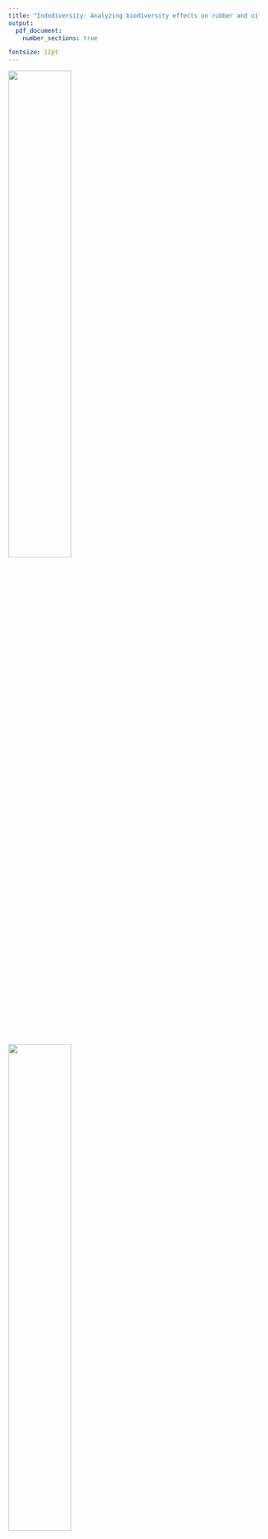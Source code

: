 ```yaml
---
title: "Indodiversity: Analyzing biodiversity effects on rubber and oil palm plots in Jambi, Indonesia"
output:
  pdf_document:
    number_sections: true

fontsize: 12pt
---
```



![](Uni_Goettingen_Siegel.png){width=50%}
![](rstudiologo.png){width=50%}

\textbf{Module:} Data Analysis with R in Agricultural Economics

\textbf{Student Name:} Jakob Vincent Latzko 

\textbf{Matr. - Nr:} 21344724

\textbf{Master program:} Development Economics

\textbf{Semester:} 5th




```r
options(tinytex.verbose = TRUE)
```

\abstract{Biodiversity loss due to transformation of tropical rainforest into utilizable land is one of the most relevant environmental topics of our time. An overall trend of reducing biodiversity at small-scale farm level sustained by the newest round of our dataset points into this direction. Our dataset combines agricultural, economic and ecological problem sets, as it analyzes species richness on rubber and oil palm plots in Jambi, Indonesia. One of the world's regions that is the most affected by tropical land-use change. Further analysis is needed to draw more substantial conclusions from the data.}

\textbf{Keywords:} *Rubber, palm oil, Jambi, Indonesia, small-scale farming, species richness, lowland rainforest transformation*

```r
knitr::opts_chunk$set(echo = TRUE)
```

\newpage

# Introduction


# Main part


## Literature insight and problem set


## Data structure


```r
library(knitr)
library(data.table)
library(ggplot2)

setwd("C:/Users/jakob/MA/Neuer Ordner/JambiBiodiveRsity/JambiBiodiveRsity/descriptives")

VegetationUnidentCorrected <- read.csv("VegetationUnidentCorrected.csv")

SpeciesNumbers <- setDT(VegetationUnidentCorrected)[, .(count= uniqueN(SpeciesName)), by = hid]
names(SpeciesNumbers) <- c("household ID", "Number of species")

kable(SpeciesNumbers[1:10,], row.names = FALSE, caption="Data extract")


SpeciesNumbers2018 <- VegetationUnidentCorrected[which(VegetationUnidentCorrected$wave == 2018),]
SpeciesNumbers2018 <- setDT(SpeciesNumbers2018)[, .(count= uniqueN(SpeciesName)), by = hid]
SpeciesNumbers2018$wave <- rep(2018, length(SpeciesNumbers2018$count))
SpeciesNumbers2018$hid <- NULL

SpeciesNumbers2015 <- VegetationUnidentCorrected[which(VegetationUnidentCorrected$wave == 2015),]
SpeciesNumbers2015 <- setDT(SpeciesNumbers2015)[, .(count= uniqueN(SpeciesName)), by = hid]
SpeciesNumbers2015$wave <- rep(2015, length(SpeciesNumbers2015$count))
SpeciesNumbers2015$hid <- NULL

SpeciesNumbers2012 <- VegetationUnidentCorrected[which(VegetationUnidentCorrected$wave == 2012),]
SpeciesNumbers2012 <- setDT(SpeciesNumbers2012)[, .(count= uniqueN(SpeciesName)), by = HHCode]
SpeciesNumbers2012$wave <- rep(2012, length(SpeciesNumbers2012$count))
SpeciesNumbers2012$HHCode <- NULL

SpeciesNumbers <- rbind.data.frame(SpeciesNumbers2018, SpeciesNumbers2015, SpeciesNumbers2012)

SpeciesNumbers$Year <- as.factor(SpeciesNumbers$wave)

ggplot(SpeciesNumbers, aes(x=count, fill=Year)) +geom_density(alpha=0.25) +ggtitle("Figure1: Density of species reported per wave") + theme_classic() + ylim(0,0.2)

```

Table 1 shows some examples of how many different species were usually reported per plot. We see that the range is usually from 5 to 15 species. This data is from the last round of 2018. In order to make the reported numbers comparable, Figure 1 provides us a comparison of the densities of the number of species reported. As it can be seen, the peak of the distributions are slightly above a species count of 11. Although the 2015 wave has its peak at 15 species per plot. Furthermore, the 2018 wave has a higher peak which means that the numbers of species reported are distributed closer to its peak of 10. While in 2012, 7.5% of the observations took a value around 11, in 2018 it was more than 10%.


Despite the minor differences of the densities of the data collection, the three distributions are quite comparable. That becomes even clearer when considering the large darkblue area which is covered by all three density graphs.
Now, after having performed the first glimpse at the data, we can thus state that there are no severe inconsistencies.

### before
```r
library(ggplot2)
VegetationDataComplete <- read.csv("VegetationDataComplete.csv")

obs_number <- length(which(VegetationDataComplete$wave==2012))
obs_number <- rbind(length(which(VegetationDataComplete$wave==2015)), obs_number)
obs_number <- rbind(length(which(VegetationDataComplete$wave==2018)), obs_number)
obs_number <- as.data.frame(obs_number)


colnames(obs_number) <- "Number of observations"
rownames(obs_number) <- NULL
obs_number$wave <- c(2018, 2015, 2012)

ggplot(data=obs_number, aes(x=obs_number$wave, y=obs_number$`Number of observations`)) +   geom_line(linetype="dashed") + geom_point(color="darkgreen", size=2) +
    ggtitle("Figure 2: Total number of C01 observations") +
    theme_classic() + scale_x_continuous(name="Wave") +
    scale_y_continuous(name="Observations", limits=c(0, 4000)) + 
    geom_text(aes(label=obs_number$`Number of observations`),hjust=0, vjust=0)

```
### after
```r
library(ggplot2)


obs_number <- length(which(VegetationUnidentCorrected$wave==2012))
obs_number <- rbind(length(which(VegetationUnidentCorrected$wave==2015)), obs_number)
obs_number <- rbind(length(which(VegetationUnidentCorrected$wave==2018)), obs_number)
obs_number <- as.data.frame(obs_number)


colnames(obs_number) <- "Number of observations"
rownames(obs_number) <- NULL
obs_number$wave <- c(2018, 2015, 2012)

obs_number$`Number of observations` <- as.numeric(as.character(obs_number$`Number of observations`))

ggplot(obs_number, aes('Number of Observations')) +
  geom_bar(fill = "#0073C2FF") +
    ggtitle("Figure 2: Total number of C01 observations")
  
ggplot(data=obs_number, aes(x=wave)) + 
      geom_bar()

```

Figure 2 shows us the total number of observations in the data set. The number of observations is increasing in 2015 with respect to 2012 and decreases again in 2018.
### before
```r
library(knitr)
library(data.table )

VegetationDataComplete <- read.csv("VegetationDataComplete.csv")

SpeciesNumbers <- setDT(VegetationDataComplete)[, .(count= uniqueN(SpeciesName)), by = wave]
SpeciesNumbers <- SpeciesNumbers[order(wave),]
names(SpeciesNumbers) <- c("Wave", "Species")

kable(SpeciesNumbers, row.names = FALSE, caption="Total number of species per wave")

``` 
### after
```r
library(knitr)
library(data.table )


SpeciesNumbers <- setDT(VegetationUnidentCorrected)[, .(count= uniqueN(SpeciesName)), by = wave]
SpeciesNumbers <- SpeciesNumbers[order(wave),]
names(SpeciesNumbers) <- c("Wave", "Species")

kable(SpeciesNumbers, row.names = FALSE, caption="Total number of species per wave")

``` 



## Methodology

Beyond descriptive statistics which are presented in this paper, a more analytical approach is the use of biodiversity measures. For our C01 dataset the use of species richness indices such as the Simpson and the Shannon Index are the most appropriate.  The formula of the Shannon index is as follows: 

\begin{equation}
H = - \sum_{i=1}^s p_i \ln{p_i}
\end{equation}

Where *s* is the total number of species - in our case, we apply the total number of species found in each round. *p* is the proportion - as long as the formula is applied at plot level - of the species *i* found in one plot over all species. This proportion is then multiplied by the natural logarithm of the same.
The index accounts for both abundance and evenness of the species found and the outcome of this index in one plot is comparable to the one of another plot in the same round.


The formula of the Simpson index is similar:
\begin{equation}
D = \frac{1}{\sum_{i=1}^s p_i^2}
\end{equation}

The main difference regarding the interpretation of both indices is that the Simpson Index takes the dominance of one species on a plot into account. If there is a frequency of 2000 of one plant and four more plants of one each in a plot, the Simpson Index will yield a considerably low index of species richness. Whereas six evenly distributed plants of 500 each would yield a higher Simpson Index.

The Shannon Index is a rather general measure of plant richness and takes rather the total number of species that is reported per plot into account. The higher the number of species - the higher the index. For the sake of comparableness I decided that for the mapping I will use the Shannon index. The mapping will be discussed in the following part.


## Discussion of the findings
### Invasives



```r
# in this plot I will give an overview about the most frequent plants.
library(knitr)
library(data.table )

VegetationDataComplete <- read.csv("VegetationDataComplete.csv")
SpeciesFreq2018 <- VegetationDataComplete[which(VegetationDataComplete$wave == 2018),]

SpeciesFreq2018$Abundance <- as.character(SpeciesFreq2018$Abundance)
SpeciesFreq2018$Abundance <- as.numeric(SpeciesFreq2018$Abundance)

SpeciesFreq2018 <- aggregate(as.numeric(SpeciesFreq2018$Abundance), by=list(Category=SpeciesFreq2018$SpeciesName), FUN=sum)

SpeciesFreq2018 <- SpeciesFreq2018[order(-SpeciesFreq2018$x),]
SpeciesFreq2018 <- SpeciesFreq2018[c(1:10),]
SpeciesFreq2018$invasive <- c("no","yes","no","yes","no","no","no","no","no","yes")
names(SpeciesFreq2018) <- c("Species name", "Total frequency", "Invasive species")
kable(SpeciesFreq2018, row.names = FALSE, caption="The most frequent species")


```

### Mapping

#### before
```r

library(raster)
library(data.table)
library(ggplot2)
library(ggmap)
library(mapproj)
library(maptools)
library(grid)
library(openxlsx)
library(dplyr)
require("rgdal") # requires sp, will use proj.4 if installed
require("maptools")
require("ggplot2")
require("plyr")
library(ggrepel)
library(ggsn)


setwd("C:/Users/jakob/MA/Neuer Ordner/JambiBiodiveRsity/JambiBiodiveRsity/R_assignment")

FarmerPlot2018 <- read.xlsx("Farmer & Plot Table.xlsx")
Vegetation2018 <- read.csv("Shannon2018.csv")
Vegetation2015 <- read.csv("Shannon2015.csv")
Vegetation2012 <- read.csv("Shannon2012.csv")

hhcodes2015 <- read.csv("hhcodes2015duplicated.csv")
  hhcodes2015$x <- NULL
  hhcodes2015 <- distinct(hhcodes2015, hid, HHCode)
  hhcodes2015$HHCode <- gsub("\\,", ".", hhcodes2015$HHCode)
Vegetation2015 <- merge(hhcodes2015, Vegetation2015, by="HHCode")

# merge shannon data with the plot information
Vegetation2015 <- merge(Vegetation2015, FarmerPlot2018, by="hid")
Vegetation2012 <- merge(Vegetation2012, FarmerPlot2018, by="hid")
Vegetation2018 <- merge(Vegetation2018, FarmerPlot2018, by="hid")


# SpeciesinRegency <- setDT(Vegetation2018)[, .(mean= uniqueN(shannon)), by = Regency]
# SpeciesinRegency2012 <- setDT(Vegetation2012)[, .(count= uniqueN(SpeciesName)), by = Regency]
# SpeciesinRegency2015 <- setDT(Vegetation2015)[, .(count= uniqueN(SpeciesName)), by = Regency]
SpeciesinRegency <- aggregate(Vegetation2018$shannon, list(Vegetation2018$Regency), mean)
SpeciesinRegency2015 <- aggregate(Vegetation2015$shannon, list(Vegetation2015$Regency), mean)
SpeciesinRegency2012 <- aggregate(Vegetation2012$shannon, list(Vegetation2012$Regency), mean)



names(SpeciesinRegency) <- c("regency", "Shannon")
names(SpeciesinRegency2015) <- c("regency", "Shannon")
names(SpeciesinRegency2012) <- c("regency", "Shannon")

# add the IDs of the regencies manually.. necessary as we only have data for 5, not for all 11 regencies
SpeciesinRegency$id <- c(473, 465, 472, 467, 468)
SpeciesinRegency2015$id <- c(473, 465, 472, 467, 468)
SpeciesinRegency2012$id <- c(473, 465, 472, 467, 468)

# download the Jambi map #############################################################################
Indo = getData("GADM", country = "Indonesia", level = 2)
Jambi = Indo[Indo$NAME_1 == "Jambi",]
Jambi@data$id <- rownames(Jambi@data)

regencyID <- cbind.data.frame(as.numeric(Jambi@data$id),Jambi@data$NAME_2)
names(regencyID) <- c("id", "regency")
SpeciesinRegency <- merge(regencyID, SpeciesinRegency, all.x=TRUE, by="id")
SpeciesinRegency$regency.y <- NULL
SpeciesinRegency$regency <- SpeciesinRegency$regency.x
SpeciesinRegency$regency.x <- NULL

# create a data.frame from our spatial object

JambiPoints <- fortify(Jambi, regency = "id")


# merge the "fortified" data with the data from our spatial object
JambiDF <- merge(JambiPoints, Jambi@data, by = "id")
invisible(head(JambiDF))

JambiDF1 <- merge(JambiDF, SpeciesinRegency, by="id",all.x=T)

ggplot(data=JambiDF1, aes(x=long, y=lat, group= group, fill=Shannon)) +
        geom_polygon(color="white") + scale_fill_gradient(limits = c(0.8,1.8),
        low = "#FFCC66", high = "darkgreen",
        space = "Lab", na.value = "grey50", guide = "colourbar",
        aesthetics = "fill") + ggtitle("Shannon Index 2018") +theme_classic() +
        theme(axis.title.x=element_blank(),
        axis.text.x=element_blank(),
        axis.ticks.x=element_blank()) +
        theme(axis.title.y=element_blank(),
        axis.text.y=element_blank(),
        axis.ticks.y=element_blank())
#######################################################################################################
# Same for 2015
regencyID <- cbind.data.frame(as.numeric(Jambi@data$id),Jambi@data$NAME_2)
names(regencyID) <- c("id", "regency")
SpeciesinRegency2015 <- merge(regencyID, SpeciesinRegency2015, all.x=TRUE, by="id")
SpeciesinRegency2015$regency.y <- NULL
SpeciesinRegency2015$regency <- SpeciesinRegency2015$regency.x
SpeciesinRegency2015$regency.x <- NULL

# create a data.frame from our spatial object

JambiPoints <- fortify(Jambi, regency = "id")


# merge the "fortified" data with the data from our spatial object
JambiDF <- merge(JambiPoints, Jambi@data, by = "id")
invisible(head(JambiDF))

JambiDF1 <- merge(JambiDF, SpeciesinRegency2015, by="id",all.x=T)

ggplot(data=JambiDF1, aes(x=long, y=lat, group= group, fill=Shannon)) +
         geom_polygon(color="white") + scale_fill_gradient(limits = c(0.8,1.8),
        low = "#FFCC66", high = "darkgreen",
          space = "Lab", na.value = "grey50", guide = "colourbar",
          aesthetics = "fill") + ggtitle("Shannon Index 2015") +theme_classic() +
        theme(axis.title.x=element_blank(),
        axis.text.x=element_blank(),
        axis.ticks.x=element_blank()) +
        theme(axis.title.y=element_blank(),
        axis.text.y=element_blank(),
        axis.ticks.y=element_blank())

#######################################################################################################
# and 2012
regencyID <- cbind.data.frame(as.numeric(Jambi@data$id),Jambi@data$NAME_2)
names(regencyID) <- c("id", "regency")
SpeciesinRegency2012 <- merge(regencyID, SpeciesinRegency2012, all.x=TRUE, by="id")
SpeciesinRegency2012$regency.y <- NULL
SpeciesinRegency2012$regency <- SpeciesinRegency2012$regency.x
SpeciesinRegency2012$regency.x <- NULL

# create a data.frame from our spatial object

JambiPoints <- fortify(Jambi, regency = "id")


# merge the "fortified" data with the data from our spatial object
JambiDF <- merge(JambiPoints, Jambi@data, by = "id")
invisible(head(JambiDF))

JambiDF1 <- merge(JambiDF, SpeciesinRegency2012, by="id",all.x=T)

ggplot(data=JambiDF1, aes(x=long, y=lat, group= group, fill=Shannon)) +
         geom_polygon(color="white") + scale_fill_gradient(limits = c(0.8,1.8),
        low = "#FFCC66", high = "darkgreen",
          space = "Lab", na.value = "grey50", guide = "colourbar",
          aesthetics = "fill") + ggtitle("Shannon Index 2012") +theme_classic() +
        theme(axis.title.x=element_blank(),
        axis.text.x=element_blank(),
        axis.ticks.x=element_blank()) +
        theme(axis.title.y=element_blank(),
        axis.text.y=element_blank(),
        axis.ticks.y=element_blank())
 

# points(C01PlotTable$CoordinateE, C01PlotTable$CoordinateS, cex = 2)

```


#### after

```r

library(raster)
library(data.table)
library(ggplot2)
library(ggmap)
library(mapproj)
library(maptools)
library(grid)
library(openxlsx)
library(dplyr)
require("rgdal") # requires sp, will use proj.4 if installed
require("maptools")
require("ggplot2")
require("plyr")
library(ggrepel)
library(ggsn)


setwd("C:/Users/jakob/MA/Neuer Ordner/JambiBiodiveRsity/JambiBiodiveRsity/descriptives")
 
FarmerPlot2018 <- read.xlsx("Farmer & Plot Table.xlsx")
Vegetation2018 <- read.csv("Shannon2018.csv")
Vegetation2015 <- read.csv("Shannon2015.csv")
Vegetation2012 <- read.csv("Shannon2012.csv")

# hhcodes2015 <- read.csv("hhcodes2015duplicated.csv")
#  hhcodes2015$x <- NULL
#  hhcodes2015 <- distinct(hhcodes2015, hid, HHCode)
#  hhcodes2015$HHCode <- gsub("\\,", ".", hhcodes2015$HHCode)
# Vegetation2015 <- merge(hhcodes2015, Vegetation2015, by="HHCode")

# merge shannon data with the plot information
Vegetation2015 <- merge(Vegetation2015, FarmerPlot2018, by="hid")
Vegetation2012 <- merge(Vegetation2012, FarmerPlot2018, by="hid")
Vegetation2018 <- merge(Vegetation2018, FarmerPlot2018, by="hid")


# SpeciesinRegency <- setDT(Vegetation2018)[, .(mean= uniqueN(shannon)), by = Regency]
# SpeciesinRegency2012 <- setDT(Vegetation2012)[, .(count= uniqueN(SpeciesName)), by = Regency]
# SpeciesinRegency2015 <- setDT(Vegetation2015)[, .(count= uniqueN(SpeciesName)), by = Regency]
SpeciesinRegency2018 <- aggregate(Vegetation2018$shannon, list(Vegetation2018$Regency), mean)
SpeciesinRegency2015 <- aggregate(Vegetation2015$shannon, list(Vegetation2015$Regency), mean)
SpeciesinRegency2012 <- aggregate(Vegetation2012$shannon, list(Vegetation2012$Regency), mean)



names(SpeciesinRegency2018) <- c("regency", "Shannon")
names(SpeciesinRegency2015) <- c("regency", "Shannon")
names(SpeciesinRegency2012) <- c("regency", "Shannon")

# add the IDs of the regencies manually.. necessary as we only have data for 5, not for all 11 regencies
SpeciesinRegency2018$id <- c(473, 465, 472, 467, 468)
SpeciesinRegency2015$id <- c(473, 465, 472, 467, 468)
SpeciesinRegency2012$id <- c(473, 465, 472, 467, 468)

# download the Jambi map #############################################################################
Indo = getData("GADM", country = "Indonesia", level = 2)
Jambi = Indo[Indo$NAME_1 == "Jambi",]
Jambi@data$id <- rownames(Jambi@data)

regencyID <- cbind.data.frame(as.numeric(Jambi@data$id),Jambi@data$NAME_2)
names(regencyID) <- c("id", "regency")
SpeciesinRegency2018 <- merge(regencyID, SpeciesinRegency2018, all.x=TRUE, by="id")
SpeciesinRegency2018$regency.y <- NULL
SpeciesinRegency2018$regency <- SpeciesinRegency2018$regency.x
SpeciesinRegency2018$regency.x <- NULL

# create a data.frame from our spatial object

JambiPoints <- fortify(Jambi, regency = "id")


# merge the "fortified" data with the data from our spatial object
JambiDF <- merge(JambiPoints, Jambi@data, by = "id")
invisible(head(JambiDF))

JambiDF1 <- merge(JambiDF, SpeciesinRegency2018, by="id",all.x=T)

ggplot(data=JambiDF1, aes(x=long, y=lat, group= group, fill=Shannon)) +
        geom_polygon(color="white") + scale_fill_gradient(limits = c(0.8,1.8),
        low = "#FFCC66", high = "darkgreen",
        space = "Lab", na.value = "grey50", guide = "colourbar",
        aesthetics = "fill") + ggtitle("Shannon Index 2018") +theme_classic() +
        theme(axis.title.x=element_blank(),
        axis.text.x=element_blank(),
        axis.ticks.x=element_blank()) +
        theme(axis.title.y=element_blank(),
        axis.text.y=element_blank(),
        axis.ticks.y=element_blank())
#######################################################################################################
# Same for 2015
regencyID <- cbind.data.frame(as.numeric(Jambi@data$id),Jambi@data$NAME_2)
names(regencyID) <- c("id", "regency")
SpeciesinRegency2015 <- merge(regencyID, SpeciesinRegency2015, all.x=TRUE, by="id")
SpeciesinRegency2015$regency.y <- NULL
SpeciesinRegency2015$regency <- SpeciesinRegency2015$regency.x
SpeciesinRegency2015$regency.x <- NULL

# create a data.frame from our spatial object

JambiPoints <- fortify(Jambi, regency = "id")


# merge the "fortified" data with the data from our spatial object
JambiDF <- merge(JambiPoints, Jambi@data, by = "id")
invisible(head(JambiDF))

JambiDF1 <- merge(JambiDF, SpeciesinRegency2015, by="id",all.x=T)

ggplot(data=JambiDF1, aes(x=long, y=lat, group= group, fill=Shannon)) +
         geom_polygon(color="white") + scale_fill_gradient(limits = c(0.8,1.8),
        low = "#FFCC66", high = "darkgreen",
          space = "Lab", na.value = "grey50", guide = "colourbar",
          aesthetics = "fill") + ggtitle("Shannon Index 2015") +theme_classic() +
        theme(axis.title.x=element_blank(),
        axis.text.x=element_blank(),
        axis.ticks.x=element_blank()) +
        theme(axis.title.y=element_blank(),
        axis.text.y=element_blank(),
        axis.ticks.y=element_blank())

#######################################################################################################
# and 2012
regencyID <- cbind.data.frame(as.numeric(Jambi@data$id),Jambi@data$NAME_2)
names(regencyID) <- c("id", "regency")
SpeciesinRegency2012 <- merge(regencyID, SpeciesinRegency2012, all.x=TRUE, by="id")
SpeciesinRegency2012$regency.y <- NULL
SpeciesinRegency2012$regency <- SpeciesinRegency2012$regency.x
SpeciesinRegency2012$regency.x <- NULL

# create a data.frame from our spatial object

JambiPoints <- fortify(Jambi, regency = "id")


# merge the "fortified" data with the data from our spatial object
JambiDF <- merge(JambiPoints, Jambi@data, by = "id")
invisible(head(JambiDF))

JambiDF1 <- merge(JambiDF, SpeciesinRegency2012, by="id",all.x=T)

ggplot(data=JambiDF1, aes(x=long, y=lat, group= group, fill=Shannon)) +
         geom_polygon(color="white") + scale_fill_gradient(limits = c(0.8,1.8),
        low = "#FFCC66", high = "darkgreen",
          space = "Lab", na.value = "grey50", guide = "colourbar",
          aesthetics = "fill") + ggtitle("Shannon Index 2012") +theme_classic() +
        theme(axis.title.x=element_blank(),
        axis.text.x=element_blank(),
        axis.ticks.x=element_blank()) +
        theme(axis.title.y=element_blank(),
        axis.text.y=element_blank(),
        axis.ticks.y=element_blank())
 

# points(C01PlotTable$CoordinateE, C01PlotTable$CoordinateS, cex = 2)

```


# Conclusion




